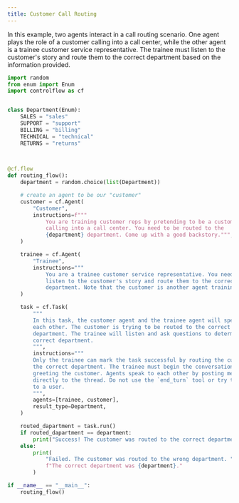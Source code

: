 ```yaml
---
title: Customer Call Routing
---
```


In this example, two agents interact in a call routing scenario. One agent plays the role of a customer calling into a call center, while the other agent is a trainee customer service representative. The trainee must listen to the customer's story and route them to the correct department based on the information provided.


```python
import random
from enum import Enum
import controlflow as cf


class Department(Enum):
    SALES = "sales"
    SUPPORT = "support"
    BILLING = "billing"
    TECHNICAL = "technical"
    RETURNS = "returns"
    


@cf.flow
def routing_flow():
    department = random.choice(list(Department))

    # create an agent to be our "customer"
    customer = cf.Agent(
        "Customer",
        instructions=f"""
            You are training customer reps by pretending to be a customer
            calling into a call center. You need to be routed to the
            {department} department. Come up with a good backstory.""",
    )

    trainee = cf.Agent(
        "Trainee",
        instructions="""
            You are a trainee customer service representative. You need to
            listen to the customer's story and route them to the correct
            department. Note that the customer is another agent training you.""",
    )

    task = cf.Task(
        """
        In this task, the customer agent and the trainee agent will speak to
        each other. The customer is trying to be routed to the correct
        department. The trainee will listen and ask questions to determine the
        correct department. 
        """,
        instructions="""
        Only the trainee can mark the task successful by routing the customer to
        the correct department. The trainee must begin the conversation by
        greeting the customer. Agents speak to each other by posting messages
        directly to the thread. Do not use the `end_turn` tool or try to talk 
        to a user.
        """,
        agents=[trainee, customer],
        result_type=Department,
    )

    routed_dapartment = task.run()
    if routed_dapartment == department:
        print("Success! The customer was routed to the correct department.")
    else:
        print(
            "Failed. The customer was routed to the wrong department. "
            f"The correct department was {department}."
        )

if __name__ == "__main__":
    routing_flow()
````